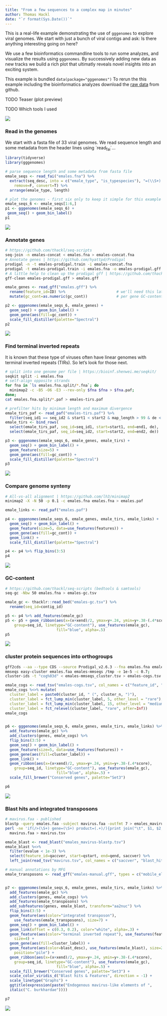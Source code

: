 ```yaml
---
title: "From a few sequences to a complex map in minutes"
author: Thomas Hackl
date: "`r format(Sys.Date())`"
---
```


This is a real-life example demonstrating the use of `gggenomes` to explore
viral genomes. We start with just a bunch of viral contigs and ask: Is there
anything interesting going on here?

We use a few bioinformatics commandline tools to run some analyzes, and
visualize the results using `gggenomes`. By successively adding new data as new
tracks we build a rich plot that ultimatly reveals novel insights into an
exciting system.

This example is bundled `data(package="gggenomes")`
To rerun the this example including the bioinformatics analyzes download the
[raw data](https://github.com/thackl/gggenomes/tree/master/data-raw/emales) from
github.

TODO Teaser (plot preview)

TODO Which tools I used

![](emales/emales-p7.png)

### Read in the genomes

We start with a fasta file of 33 viral genomes. We read sequence length
and some metadata from the header lines using \`read~fai~\`...

``` r
library(tidyverse)
library(gggenomes)

# parse sequence length and some metadata from fasta file
emale_seqs <- read_fai("emales.fna") %>%
  extract(seq_desc, into = c("emale_type", "is_typespecies"), "=(\\S+) \\S+=(\\S+)",
    remove=F, convert=T) %>%
  arrange(emale_type, length)

# plot the genomes - first six only to keep it simple for this example
emale_seqs_6 <- emale_seqs[1:6,]
p1 <- gggenomes(emale_seqs_6) +
 geom_seq() + geom_bin_label()
p1
```

![](emales/emales-p1.png)

### Annotate genes

``` bash
# https://github.com/thackl/seq-scripts
seq-join -n emales-concat < emales.fna > emales-concat.fna                       
# Annotate genes | https://github.com/hyattpd/Prodigal
prodigal -n -t emales-prodigal.train -i emales-concat.fna                                 
prodigal -t emales-prodigal.train -i emales.fna -o emales-prodigal.gff -f gff
# A little help to clean up the prodigal gff | https://github.com/thackl/seq-scripts
gff-clean emales-prodigal.gff > emales.gff
```

``` r
emale_genes <- read_gff("emales.gff") %>%
  rename(feature_id=ID) %>%                       # we'll need this later
  mutate(gc_cont=as.numeric(gc_cont))             # per gene GC-content

p2 <- gggenomes(emale_seqs_6, emale_genes) +
  geom_seq() + geom_bin_label() +
  geom_gene(aes(fill=gc_cont)) +
  scale_fill_distiller(palette="Spectral")
p2
```

![](emales/emales-p2.png)

### Find terminal inverted repeats

It is known that these type of viruses often have linear genomes with
terminal inverted repeats (TIRs). So let's look for those next.

``` bash
# split into one genome per file | https://bioinf.shenwei.me/seqkit/
seqkit split -i emales.fna  
# self-align opposite strands                        
for fna in `ls emales.fna.split/*.fna`; do
  minimap2 -c -B5 -O6 -E3 --rev-only $fna $fna > $fna.paf;
done;
cat emales.fna.split/*.paf > emales-tirs.paf
```

``` r
# prefilter hits by minimum length and maximum divergence
emale_tirs_paf <- read_paf("emales-tirs.paf") %>%
  filter(seq_id1 == seq_id2 & start1 < start2 & map_length > 99 & de < 0.1)
emale_tirs <- bind_rows(
  select(emale_tirs_paf, seq_id=seq_id1, start=start1, end=end1, de),
  select(emale_tirs_paf, seq_id=seq_id2, start=start2, end=end2, de))

p3 <- gggenomes(emale_seqs_6, emale_genes, emale_tirs) +
  geom_seq() + geom_bin_label() +
  geom_feature(size=5) +
  geom_gene(aes(fill=gc_cont)) +
  scale_fill_distiller(palette="Spectral")
p3
```

![](emales/emales-p3.png)

### Compare genome synteny

``` bash
# All-vs-all alignment | https://github.com/lh3/minimap2
minimap2 -X -N 50 -p 0.1 -c emales.fna emales.fna > emales.paf
```

``` r
emale_links <- read_paf("emales.paf")

p4 <- gggenomes(emale_seqs_6, emale_genes, emale_tirs, emale_links) +
  geom_seq() + geom_bin_label() +
  geom_feature(size=5, data=use_features(features)) +
  geom_gene(aes(fill=gc_cont)) +
  geom_link() +
  scale_fill_distiller(palette="Spectral")

p4 <- p4 %>% flip_bins(3:5)
p4
```

![](emales/emales-p4.png)

### GC-content

``` bash
# https://github.com/thackl/seq-scripts (bedtools & samtools)
seq-gc -Nbw 50 emales.fna > emales-gc.tsv
```

``` r
emale_gc <- thacklr::read_bed("emales-gc.tsv") %>%
  rename(seq_id=contig_id)

p5 <- p4 %>% add_features(emale_gc)
p5 <- p5 + geom_ribbon(aes(x=(x+xend)/2, ymax=y+.24, ymin=y+.38-(.4*score),
    group=seq_id, linetype="GC-content"), use_features(emale_gc),
                       fill="blue", alpha=.5)
p5
```

![](emales/emales-p5.png)

### cluster protein sequences into orthogroups

``` bash
gff2cds --aa --type CDS --source Prodigal_v2.6.3 --fna emales.fna emales.gff > emales.faa
mmseqs easy-cluster emales.faa emales-mmseqs /tmp -e 1e-5 -c 0.7;
cluster-ids -t "cog%03d" < emales-mmseqs_cluster.tsv > emales-cogs.tsv
```

``` r
emale_cogs <- read_tsv("emales-cogs.tsv", col_names = c("feature_id", "cluster_id", "cluster_n"))
emale_cogs %<>% mutate(
  cluster_label = paste0(cluster_id, " (", cluster_n, ")"),
  cluster_label = fct_lump_min(cluster_label, 5, other_level = "rare"),
  cluster_label = fct_lump_min(cluster_label, 15, other_level = "medium"),
  cluster_label = fct_relevel(cluster_label, "rare", after=Inf))
emale_cogs


p6 <- gggenomes(emale_seqs_6, emale_genes, emale_tirs, emale_links) %>%
  add_features(emale_gc) %>%
  add_clusters(genes, emale_cogs) %>%
  flip_bins(3:5) +
  geom_seq() + geom_bin_label() +
  geom_feature(size=5, data=use_features(features)) +
  geom_gene(aes(fill=cluster_label)) +
  geom_link() +
  geom_ribbon(aes(x=(x+xend)/2, ymax=y+.24, ymin=y+.38-(.4*score),
    group=seq_id, linetype="GC-content"), use_features(emale_gc),
                       fill="blue", alpha=.5) +
  scale_fill_brewer("Conserved genes", palette="Set3")

p6
```

![](emales/emales-p6.png)

### Blast hits and integrated transposons

``` bash
# mavirus.faa - published
blastp -query emales.faa -subject mavirus.faa -outfmt 7 > emales_mavirus-blastp.tsv
perl -ne 'if(/>(\S+) gene=(\S+) product=(.+)/){print join("\t", $1, $2, $3), "\n"}' \
  mavirus.faa > mavirus.tsv
```

``` r
emale_blast <- read_blast("emales_mavirus-blastp.tsv")
emale_blast %<>%
  filter(evalue < 1e-3) %>%
  select(feature_id=qaccver, start=qstart, end=qend, saccver) %>%
  left_join(read_tsv("mavirus.tsv", col_names = c("saccver", "blast_hit", "blast_desc")))

# manual annotations by MFG
emale_transposons <- read_gff("emales-manual.gff", types = c("mobile_element"))


p7 <- gggenomes(emale_seqs_6, emale_genes, emale_tirs, emale_links) %>%
  add_features(emale_gc) %>%
  add_clusters(genes, emale_cogs) %>%
  add_features(emale_transposons) %>%
  add_subfeatures(genes, emale_blast, transform="aa2nuc") %>%
  flip_bins(3:5) +
  geom_feature(aes(color="integrated transposon"),
    use_features(emale_transposons), size=7) +
  geom_seq() + geom_bin_label() +
  geom_link(offset = c(0.3, 0.2), color="white", alpha=.3) +
  geom_feature(aes(color="terminal inverted repeat"), use_features(features),
    size=4) +
  geom_gene(aes(fill=cluster_label)) +
  geom_feature(aes(color=blast_desc), use_features(emale_blast), size=2,
    position="pile") + 
  geom_ribbon(aes(x=(x+xend)/2, ymax=y+.24, ymin=y+.38-(.4*score),
    group=seq_id, linetype="GC-content"), use_features(emale_gc),
                       fill="blue", alpha=.5) +
  scale_fill_brewer("Conserved genes", palette="Set3") +
  scale_color_viridis_d("Blast hits & Features", direction = -1) +
  scale_linetype("Graphs") +
  ggtitle(expression(paste("Endogenous mavirus-like elements of ",
  italic("C. burkhardae"))))

p7
```

![](emales/emales-p7.png)

